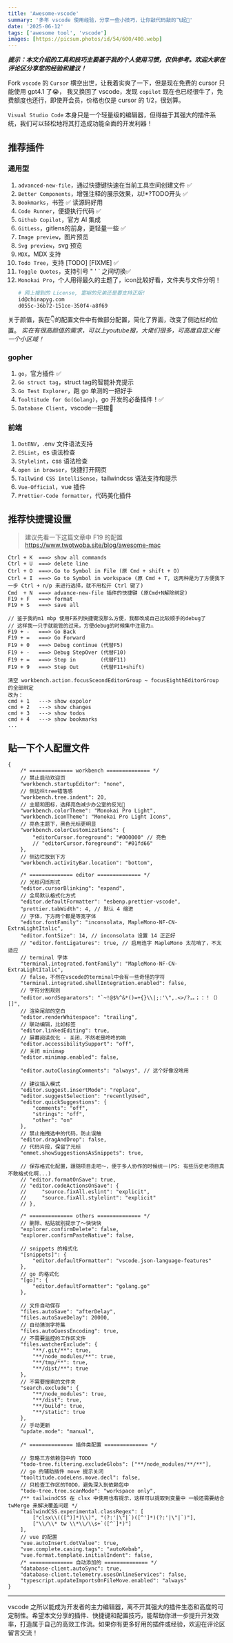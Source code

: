 ```yaml
---
title: 'Awesome-vscode'
summary: '多年 vscode 使用经验，分享一些小技巧，让你敲代码敲的飞起🛫'
date: '2025-06-12'
tags: ['awesome tool', 'vscode']
images: [https://picsum.photos/id/54/600/400.webp]
---
```


_**提示：本文介绍的工具和技巧主要基于我的个人使用习惯，仅供参考。欢迎大家在评论区分享您的经验和建议！**_

Fork `vscode` 的 `Cursor` 横空出世，让我着实爽了一下，但是现在免费的 cursor 只能使用 gpt4.1 了😭，
我又换回了 vscode，发现 `copilot` 现在也已经很牛了，免费额度也还行，即使开会员，价格也仅是 cursor 的 1/2，很划算。

`Visual Studio Code` 本身只是一个轻量级的编辑器，但得益于其强大的插件系统，我们可以轻松地将其打造成功能全面的开发利器！

## 推荐插件

### 通用型

1. `advanced-new-file`，通过快捷键快速在当前工具空间创建文件 ✅
2. `Better Components`，增强注释的展示效果，以!\*?TODO开头 ✅
3. `Bookmarks`，书签 ✅ 读源码好用
4. `Code Runner`，便捷执行代码 ✅
5. `Github Copilot`，官方 AI 集成
6. `GitLess`，gitlens的前身，更轻量一些 ✅
7. `Image preview`，图片预览
8. `Svg preview`，svg 预览
9. `MDX`，MDX 支持
10. `Todo Tree`，支持 [TODO] [FIXME] ✅
11. `Toggle Quotes`，支持引号 " ' ` 之间切换✅
12. `Monokai Pro`，个人用得最久的主题了，icon比较好看，文件夹与文件分明！
    ```sh
    # 网上搜到的 License, 富裕的兄弟还是要支持正版!
    id@chinapyg.com
    d055c-36b72-151ce-350f4-a8f69
    ```

关于颜值，我在👇的配置文件中有做部分配置，简化了界面，改变了侧边栏的位置。
_实在有很高颜值的需求，可以上youtube搜，大佬们很多，可高度自定义每一个小区域！_

### gopher

1. `go`，官方插件 ✅
2. `Go struct tag`，struct tag的智能补充提示
3. `Go Test Explorer`，跑 go 单测的一把好手
4. `Tooltitude for Go(Golang)`，go 开发的必备插件！✅
5. `Database Client`，vscode一把梭🚀

### 前端

1. `DotENV`，.env 文件语法支持
2. `ESLint`，es 语法检查
3. `Stylelint`，css 语法检查
4. `open in browser`，快捷打开网页
5. `Tailwind CSS IntelliSense`，tailwindcss 语法支持和提示
6. `Vue-Official`，vue 插件
7. `Prettier-Code formatter`，代码美化插件

## 推荐快捷键设置

> 建议先看一下这篇文章中 F19 的配置 https://www.twotwoba.site/blog/awesome-mac

```txt:纯个人便好，看看就好
Ctrl + K  ===> show all commands
Ctrl + U  ===> delete line
Ctrl + O  ===>.Go to Symbol in File (原 Cmd + shift + O)
Ctrl + I  ===> Go to Symbol in workspace (原 Cmd + T, 这两种是为了方便我下一步 Ctrl + n/p 来进行选择，就不用松开 Ctrl 键了)
Cmd  + N  ===> advance-new-file 插件的快捷键 (原Cmd+N解除绑定)
F19 + F   ===> format
F19 + S   ===> save all

// 鉴于我的m1 mbp 使用F系列快捷键没那么方便，我都改成自己比较顺手的debug了
// 这样我一只手就能管的过来，方便debug的时候集中注意力⚠️
F19 + -   ===> Go Back
F19 + =   ===> Go Forward
F19 + 0   ===> Debug continue (代替F5)
F19 + -   ===> Debug StepOver (代替F10)
F19 + =   ===> Step in        (代替F11)
F19 + 9   ===> Step Out       (代替F11+shift)

清空 workbench.action.focusSceondEditorGroup ~ focusEighthEditorGroup 的全部绑定
改为：
cmd + 1   ---> show expolor
cmd + 2   ---> show changes
cmd + 3   ---> show todos
cmd + 4   ---> show bookmarks
...
```

## 贴一下个人配置文件

```json:按需修改
{
    /* ============== workbench ============== */
    // 禁止启动欢迎页
    "workbench.startupEditor": "none",
    // 侧边栏tree错落感
    "workbench.tree.indent": 20,
    // 主题和图标，选择亮色减少办公室的反光🤦
    "workbench.colorTheme": "Monokai Pro Light",
    "workbench.iconTheme": "Monokai Pro Light Icons",
    // 亮色主题下，黑色光标更明显
    "workbench.colorCustomizations": {
        "editorCursor.foreground": "#000000" // 亮色
        // "editorCursor.foreground": "#01fd66"
    },
    // 侧边栏放到下方
    "workbench.activityBar.location": "bottom",

    /* ============== editor ============== */
    // 光标闪烁形式
    "editor.cursorBlinking": "expand",
    // 全局默认格式化方式
    "editor.defaultFormatter": "esbenp.prettier-vscode",
    "prettier.tabWidth": 4, // 默认 4 缩进
    // 字体，下方两个都是等宽字体
    "editor.fontFamily": "inconsolata, MapleMono-NF-CN-ExtraLightItalic",
    "editor.fontSize": 14, // inconsolata 设置 14 正正好
    // "editor.fontLigatures": true, // 启用连字 MapleMono 太花哨了，不太适应
    // terminal 字体
    "terminal.integrated.fontFamily": "MapleMono-NF-CN-ExtraLightItalic",
    // false，不然在vscode的terminal中会有一些奇怪的字符
    "terminal.integrated.shellIntegration.enabled": false,
    // 字符分割规则
    "editor.wordSeparators": "`~!@$%^&*()=+{}\\|;:'\",.<>/?，。；：！（）[]",
    // 渲染尾部的空白
    "editor.renderWhitespace": "trailing",
    // 联动编辑，比如标签
    "editor.linkedEditing": true,
    // 屏幕阅读优化 - 关闭，不然老是咚咚的响
    "editor.accessibilitySupport": "off",
    // 关闭 minimap
    "editor.minimap.enabled": false,

    "editor.autoClosingComments": "always", // 这个好像没啥用

    // 建议插入模式
    "editor.suggest.insertMode": "replace",
    "editor.suggestSelection": "recentlyUsed",
    "editor.quickSuggestions": {
        "comments": "off",
        "strings": "off",
        "other": "on"
    },
    // 禁止拖拽选中的代码，防止误触
    "editor.dragAndDrop": false,
    // 代码片段，保留了光标
    "emmet.showSuggestionsAsSnippets": true,

    // 保存格式化配置，跟随项目走吧～，便于多人协作的时候统一(PS: 有些历史老项目真不敢格式化啊...)
    // "editor.formatOnSave": true,
    // "editor.codeActionsOnSave": {
    //     "source.fixAll.eslint": "explicit",
    //     "source.fixAll.stylelint": "explicit"
    // },

    /* ============== others ============== */
    // 删除、粘贴就别提示了～快快快
    "explorer.confirmDelete": false,
    "explorer.confirmPasteNative": false,

    // snippets 的格式化
    "[snippets]": {
        "editor.defaultFormatter": "vscode.json-language-features"
    },
    // go 的格式化
    "[go]": {
        "editor.defaultFormatter": "golang.go"
    },

    // 文件自动保存
    "files.autoSave": "afterDelay",
    "files.autoSaveDelay": 20000,
    // 自动猜测字符集
    "files.autoGuessEncoding": true,
    // 不需要监控的工作区文件
    "files.watcherExclude": {
        "**/.git/**": true,
        "**/node_modules/**": true,
        "**/tmp/**": true,
        "**/dist/**": true
    },
    // 不需要搜索的文件夹
    "search.exclude": {
        "**/node_modules": true,
        "**/dist": true,
        "**/build": true,
        "**/static": true
    },
    // 手动更新
    "update.mode": "manual",

    /* ============== 插件类配置 ============== */

    // 忽略三方依赖包中的 TODO
    "todo-tree.filtering.excludeGlobs": ["**/node_modules/**/**"],
    // go 的辅助插件 move 提示关闭
    "tooltitude.codeLens.move.decl": false,
    // 只检查工作区的TODO，避免深入到依赖包中
    "todo-tree.tree.scanMode": "workspace only",
    /** tailwindCSS 在 clsx 中使用也有提示，这样可以提取到变量中 一般还需要结合 twMerge 来解决覆盖问题 */
    "tailwindCSS.experimental.classRegex": [
        ["clsx\\(([^)]*)\\)", "(?:'|\"|`)([^']*)(?:'|\"|`)"],
        ["\\/\\* tw \\*\\/\\s+`([^`]*)"]
    ],
    // vue 的配置
    "vue.autoInsert.dotValue": true,
    "vue.complete.casing.tags": "autoKebab",
    "vue.format.template.initialIndent": false,
    /* ============== 自动添加的 ============== */
    "database-client.autoSync": true,
    "database-client.telemetry.usesOnlineServices": false,
    "typescript.updateImportsOnFileMove.enabled": "always"
}
```

---

vscode 之所以能成为开发者的主力编辑器，离不开其强大的插件生态和高度的可定制性。希望本文分享的插件、快捷键和配置技巧，能帮助你进一步提升开发效率，打造属于自己的高效工作流。如果你有更多好用的插件或经验，欢迎在评论区留言交流！
